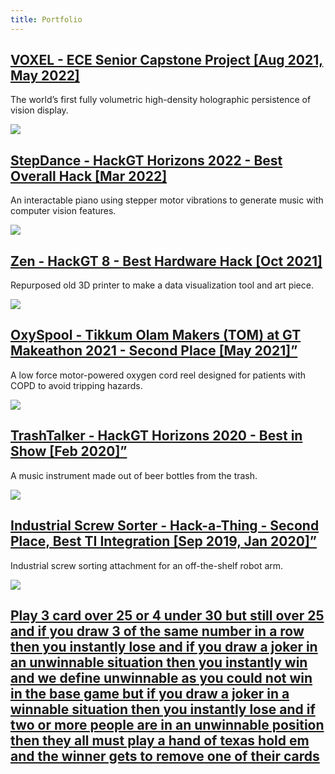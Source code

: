 ```yaml
---
title: Portfolio
---
```



## [VOXEL - ECE Senior Capstone Project [Aug 2021, May 2022]](voxel.qmd)
The world's first fully volumetric high-density holographic persistence of vision display.

<!-- <img width=600 src='images/voxel-gif.gif'> -->
![](images/voxel-gif.gif)


## [StepDance - HackGT Horizons 2022 - Best Overall Hack [Mar 2022]](stepdance.qmd)
An interactable piano using stepper motor vibrations to generate music with computer vision features.

![](images/StepDance.jpg)

## [Zen - HackGT 8 - Best Hardware Hack [Oct 2021]](zen.qmd)
Repurposed old 3D printer to make a data visualization tool and art piece.

![](images/zen.jpeg)

## [OxySpool - Tikkum Olam Makers (TOM) at GT Makeathon 2021 - <b>Second Place</b> [May 2021]"](oxyspool.qmd)
A low force motor-powered oxygen cord reel designed for patients with COPD to avoid tripping hazards.

![](images/oxyspool.png)

## [TrashTalker - HackGT Horizons 2020 - <b>Best in Show</b> [Feb 2020]"](trashtalker.qmd)
A music instrument made out of beer bottles from the trash.

![](images/trashtalker.jpg)

## [Industrial Screw Sorter - Hack-a-Thing - <b>Second Place, Best TI Integration</b> [Sep 2019, Jan 2020]"](industrialscrewsorter.qmd)
Industrial screw sorting attachment for an off-the-shelf robot arm.

![](images/hackathing.jpg)

## [Play 3 card over 25 or 4 under 30 but still over 25 and if you draw 3 of the same number in a row then you instantly lose and if you draw a joker in an unwinnable situation then you instantly win and we define unwinnable as you could not win in the base game but if you draw a joker in a winnable situation then you instantly lose and if two or more people are in an unwinnable position then they all must play a hand of texas hold em and the winner gets to remove one of their cards](./game.html)


